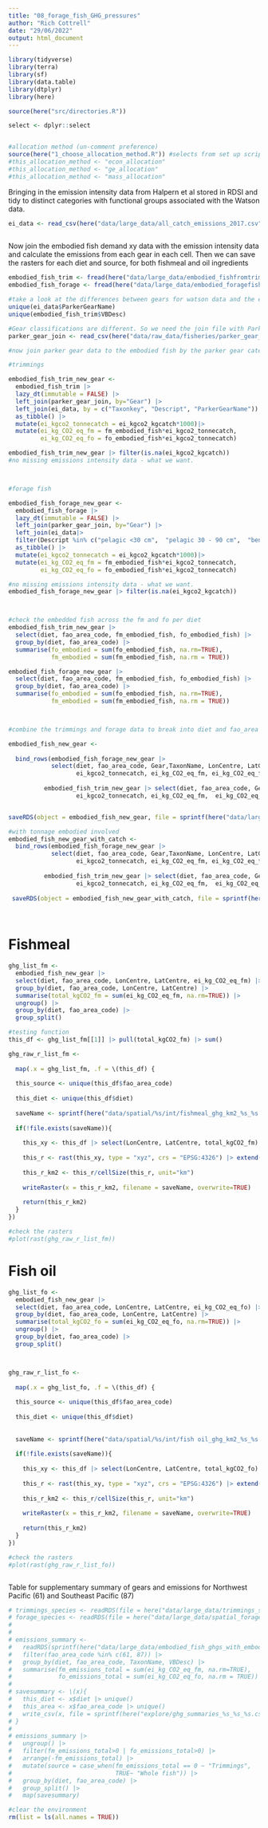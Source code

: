```yaml
---
title: "08_forage_fish_GHG_pressures"
author: "Rich Cottrell"
date: "29/06/2022"
output: html_document
---
```


```r
library(tidyverse)
library(terra)
library(sf)
library(data.table)
library(dtplyr)
library(here)

source(here("src/directories.R"))

select <- dplyr::select


#allocation method (un-comment preference)
source(here("1_choose_allocation_method.R")) #selects from set up script
#this_allocation_method <- "econ_allocation"
#this_allocation_method <- "ge_allocation"
#this_allocation_method <- "mass_allocation"

```

Bringing in the emission intensity data from Halpern et al stored in RDSI and tidy to distinct categories with functional groups associated with the Watson data.
```r

ei_data <- read_csv(here("data/large_data/all_catch_emissions_2017.csv")) 
 

```

Now join the embodied fish demand xy data with the emission intensity data and calculate the emissions from each gear in each cell. Then we can save the rasters for each diet and source, for both fishmeal and oil ingredients

```r
embodied_fish_trim <- fread(here("data/large_data/embodied_fishfromtrimmings_per_cell.csv"))
embodied_fish_forage <- fread(here("data/large_data/embodied_foragefish_per_cell.csv"))

#take a look at the differences between gears for watson data and the ei data 
unique(ei_data$ParkerGearName)
unique(embodied_fish_trim$VBDesc)

#Gear classifications are different. So we need the join file with Parker Data.
parker_gear_join <- read_csv(here("data/raw_data/fisheries/parker_gear_join.csv"))

#now join parker gear data to the embodied fish by the parker gear categories, species and description from watson. Adjust the emissions intensities to reflect per tonne pressures

#trimmings

embodied_fish_trim_new_gear <- 
  embodied_fish_trim |> 
  lazy_dt(immutable = FALSE) |> 
  left_join(parker_gear_join, by="Gear") |> 
  left_join(ei_data, by = c("Taxonkey", "Descript", "ParkerGearName")) |> 
  as_tibble() |>
  mutate(ei_kgco2_tonnecatch = ei_kgco2_kgcatch*1000)|> 
  mutate(ei_kg_CO2_eq_fm = fm_embodied_fish*ei_kgco2_tonnecatch,
         ei_kg_CO2_eq_fo = fo_embodied_fish*ei_kgco2_tonnecatch)

embodied_fish_trim_new_gear |> filter(is.na(ei_kgco2_kgcatch))
#no missing emissions intensity data - what we want.



#forage fish

embodied_fish_forage_new_gear <- 
  embodied_fish_forage |> 
  lazy_dt(immutable = FALSE) |> 
  left_join(parker_gear_join, by="Gear") |> 
  left_join(ei_data|> 
  filter(Descript %in% c("pelagic <30 cm",  "pelagic 30 - 90 cm",  "benthopelagic 30 - 90 cm", "bathypelagic <30 cm" , "bathypelagic 30 - 90 cm", "krill" )), by = c("Taxonkey", "Descript", "ParkerGearName")) |> #limit the description to these for render fisheries
  as_tibble() |>
  mutate(ei_kgco2_tonnecatch = ei_kgco2_kgcatch*1000)|> 
  mutate(ei_kg_CO2_eq_fm = fm_embodied_fish*ei_kgco2_tonnecatch,
         ei_kg_CO2_eq_fo = fo_embodied_fish*ei_kgco2_tonnecatch)

#no missing emissions intensity data - what we want.
embodied_fish_forage_new_gear |> filter(is.na(ei_kgco2_kgcatch))



#check the embedded fish across the fm and fo per diet
embodied_fish_trim_new_gear |> 
  select(diet, fao_area_code, fm_embodied_fish, fo_embodied_fish) |> 
  group_by(diet, fao_area_code) |> 
  summarise(fo_embodied = sum(fo_embodied_fish, na.rm=TRUE),
            fm_embodied = sum(fm_embodied_fish, na.rm = TRUE))

embodied_fish_forage_new_gear |> 
  select(diet, fao_area_code, fm_embodied_fish, fo_embodied_fish) |> 
  group_by(diet, fao_area_code) |> 
  summarise(fo_embodied = sum(fo_embodied_fish, na.rm=TRUE),
            fm_embodied = sum(fm_embodied_fish, na.rm = TRUE))



#combine the trimmings and forage data to break into diet and fao_area later

embodied_fish_new_gear <- 
  
  bind_rows(embodied_fish_forage_new_gear |> 
            select(diet, fao_area_code, Gear,TaxonName, LonCentre, LatCentre, VBDesc, 
                   ei_kgco2_tonnecatch, ei_kg_CO2_eq_fm, ei_kg_CO2_eq_fo),
          
          embodied_fish_trim_new_gear |> select(diet, fao_area_code, Gear, TaxonName, LonCentre, LatCentre, VBDesc, 
                   ei_kgco2_tonnecatch, ei_kg_CO2_eq_fm,  ei_kg_CO2_eq_fo))


saveRDS(object = embodied_fish_new_gear, file = sprintf(here("data/large_data/embodied_fish_ghgs_%s.rds"), this_allocation_method))

#with tonnage embodied involved
embodied_fish_new_gear_with_catch <- 
  bind_rows(embodied_fish_forage_new_gear |> 
            select(diet, fao_area_code, Gear,TaxonName, LonCentre, LatCentre, VBDesc, fm_embodied_fish, fo_embodied_fish,
                   ei_kgco2_tonnecatch, ei_kg_CO2_eq_fm, ei_kg_CO2_eq_fo),
          
          embodied_fish_trim_new_gear |> select(diet, fao_area_code, Gear, TaxonName, LonCentre, LatCentre, VBDesc, fm_embodied_fish, fo_embodied_fish,
                   ei_kgco2_tonnecatch, ei_kg_CO2_eq_fm,  ei_kg_CO2_eq_fo))
 
 saveRDS(object = embodied_fish_new_gear_with_catch, file = sprintf(here("data/large_data/embodied_fish_ghgs_with_embodied_fish_%s.rds"), this_allocation_method))

 


```




# Fishmeal
```r

ghg_list_fm <- 
  embodied_fish_new_gear |> 
  select(diet, fao_area_code, LonCentre, LatCentre, ei_kg_CO2_eq_fm) |> 
  group_by(diet, fao_area_code, LonCentre, LatCentre) |> 
  summarise(total_kgCO2_fm = sum(ei_kg_CO2_eq_fm, na.rm=TRUE)) |> 
  ungroup() |>
  group_by(diet, fao_area_code) |> 
  group_split()

#testing function
this_df <- ghg_list_fm[[1]] |> pull(total_kgCO2_fm) |> sum()

ghg_raw_r_list_fm <- 
  
  map(.x = ghg_list_fm, .f = \(this_df) {
  
  this_source <- unique(this_df$fao_area_code)
  
  this_diet <- unique(this_df$diet)
  
  saveName <- sprintf(here("data/spatial/%s/int/fishmeal_ghg_km2_%s_%s.tif"), this_diet, this_allocation_method, this_source)
  
  if(!file.exists(saveName)){
    
    this_xy <- this_df |> select(LonCentre, LatCentre, total_kgCO2_fm)
    
    this_r <- rast(this_xy, type = "xyz", crs = "EPSG:4326") |> extend(ext(rast(res=0.5)))
    
    this_r_km2 <- this_r/cellSize(this_r, unit="km")
    
    writeRaster(x = this_r_km2, filename = saveName, overwrite=TRUE)
    
    return(this_r_km2)
  }
})

#check the rasters
#plot(rast(ghg_raw_r_list_fm))

```

# Fish oil

```r

ghg_list_fo <- 
  embodied_fish_new_gear |> 
  select(diet, fao_area_code, LonCentre, LatCentre, ei_kg_CO2_eq_fo) |> 
  group_by(diet, fao_area_code, LonCentre, LatCentre) |> 
  summarise(total_kgCO2_fo = sum(ei_kg_CO2_eq_fo, na.rm=TRUE)) |> 
  ungroup() |> 
  group_by(diet, fao_area_code) |> 
  group_split()



ghg_raw_r_list_fo <- 
  
  map(.x = ghg_list_fo, .f = \(this_df) {
  
  this_source <- unique(this_df$fao_area_code)
  
  this_diet <- unique(this_df$diet)
  
  
  saveName <- sprintf(here("data/spatial/%s/int/fish oil_ghg_km2_%s_%s.tif"), this_diet, this_allocation_method, this_source)
  
  if(!file.exists(saveName)){
    
    this_xy <- this_df |> select(LonCentre, LatCentre, total_kgCO2_fo)
    
    this_r <- rast(this_xy, type = "xyz", crs = "EPSG:4326") |> extend(ext(rast(res=0.5)))
    
    this_r_km2 <- this_r/cellSize(this_r, unit="km")
    
    writeRaster(x = this_r_km2, filename = saveName, overwrite=TRUE)
    
    return(this_r_km2)
  }
})

#check the rasters
#plot(rast(ghg_raw_r_list_fo))



```



Table for supplementary summary of gears and emissions for Northwest Pacific (61) and Southeast Pacific (87)
```r

# trimmings_species <- readRDS(file = here("data/large_data/trimmings_spp_catch.rds")) |> pull(TaxonName) |> unique()
# forage_species <- readRDS(file = here("data/large_data/spatial_forage_catch_2017.rds")) |> pull(TaxonName) |> unique()
# 
# 
# emissions_summary <- 
#   readRDS(sprintf(here("data/large_data/embodied_fish_ghgs_with_embodied_fish_%s.rds"), this_allocation_method)) |> 
#   filter(fao_area_code %in% c(61, 87)) |> 
#   group_by(diet, fao_area_code, TaxonName, VBDesc) |> 
#   summarise(fm_emissions_total = sum(ei_kg_CO2_eq_fm, na.rm=TRUE),
#             fo_emissions_total = sum(ei_kg_CO2_eq_fo, na.rm = TRUE))
# 
# savesummary <- \(x){
#   this_diet <- x$diet |> unique()
#   this_area <- x$fao_area_code |> unique()
#   write_csv(x, file = sprintf(here("explore/ghg_summaries_%s_%s_%s.csv"), this_allocation_method, this_diet, this_area))
# }
# 
# emissions_summary |> 
#   ungroup() |> 
#   filter(fm_emissions_total>0 | fo_emissions_total>0) |> 
#   arrange(-fm_emissions_total) |> 
#   mutate(source = case_when(fm_emissions_total == 0 ~ "Trimmings",
#                             TRUE~ "Whole fish")) |>
#   group_by(diet, fao_area_code) |> 
#   group_split() |> 
#   map(savesummary)

```
```r
#clear the environment
rm(list = ls(all.names = TRUE))
```

